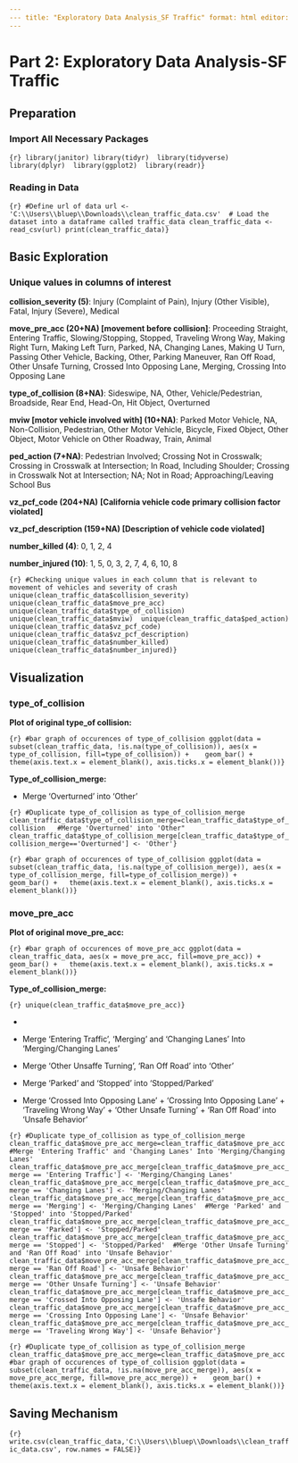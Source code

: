 ```yaml
---
--- title: "Exploratory Data Analysis_SF Traffic" format: html editor: visual ---
---
```


# Part 2: Exploratory Data Analysis-SF Traffic

## Preparation

### Import All Necessary Packages

```{r} library(janitor) library(tidyr)  library(tidyverse)  library(dplyr)  library(ggplot2)  library(readr)}
```

### Reading in Data

```{r} #Define url of data url <- 'C:\\Users\\bluep\\Downloads\\clean_traffic_data.csv'  # Load the dataset into a dataframe called traffic_data clean_traffic_data <- read_csv(url) print(clean_traffic_data)}
```

## Basic Exploration

### Unique values in columns of interest

**collision_severity (5)**: Injury (Complaint of Pain), Injury (Other Visible), Fatal, Injury (Severe), Medical

**move_pre_acc (20+NA) \[movement before collision\]**: Proceeding Straight, Entering Traffic, Slowing/Stopping, Stopped, Traveling Wrong Way, Making Right Turn, Making Left Turn, Parked, NA, Changing Lanes, Making U Turn, Passing Other Vehicle, Backing, Other, Parking Maneuver, Ran Off Road, Other Unsafe Turning, Crossed Into Opposing Lane, Merging, Crossing Into Opposing Lane

**type_of_collision (8+NA)**: Sideswipe, NA, Other, Vehicle/Pedestrian, Broadside, Rear End, Head-On, Hit Object, Overturned

**mviw \[motor vehicle involved with\] (10+NA)**: Parked Motor Vehicle, NA, Non-Collision, Pedestrian, Other Motor Vehicle, Bicycle, Fixed Object, Other Object, Motor Vehicle on Other Roadway, Train, Animal

**ped_action (7+NA)**: Pedestrian Involved; Crossing Not in Crosswalk; Crossing in Crosswalk at Intersection; In Road, Including Shoulder; Crossing in Crosswalk Not at Intersection; NA; Not in Road; Approaching/Leaving School Bus

**vz_pcf_code (204+NA)** **\[California vehicle code primary collision factor violated\]**

**vz_pcf_description (159+NA) \[Description of vehicle code violated\]**

**number_killed (4)**: 0, 1, 2, 4

**number_injured (10)**: 1, 5, 0, 3, 2, 7, 4, 6, 10, 8

```{r} #Checking unique values in each column that is relevant to movement of vehicles and severity of crash unique(clean_traffic_data$collision_severity)  unique(clean_traffic_data$move_pre_acc)  unique(clean_traffic_data$type_of_collision)  unique(clean_traffic_data$mviw)  unique(clean_traffic_data$ped_action)  unique(clean_traffic_data$vz_pcf_code)  unique(clean_traffic_data$vz_pcf_description) unique(clean_traffic_data$number_killed)  unique(clean_traffic_data$number_injured)}
```

## Visualization

### type_of_collision

**Plot of original type_of collision:**

```{r} #bar graph of occurences of type_of_collision ggplot(data = subset(clean_traffic_data, !is.na(type_of_collision)), aes(x = type_of_collision, fill=type_of_collision)) +    geom_bar() +   theme(axis.text.x = element_blank(), axis.ticks.x = element_blank())}
```

**Type_of_collision_merge:**

-   Merge 'Overturned' into 'Other'

```{r} #Duplicate type_of_collision as type_of_collision_merge clean_traffic_data$type_of_collision_merge=clean_traffic_data$type_of_collision   #Merge 'Overturned' into 'Other" clean_traffic_data$type_of_collision_merge[clean_traffic_data$type_of_collision_merge=='Overturned'] <- 'Other'}
```

```{r} #bar graph of occurences of type_of_collision ggplot(data = subset(clean_traffic_data, !is.na(type_of_collision_merge)), aes(x = type_of_collision_merge, fill=type_of_collision_merge)) +    geom_bar() +   theme(axis.text.x = element_blank(), axis.ticks.x = element_blank())}
```

### move_pre_acc

**Plot of original move_pre_acc:**

```{r} #bar graph of occurences of move_pre_acc ggplot(data = clean_traffic_data, aes(x = move_pre_acc, fill=move_pre_acc)) +    geom_bar() +   theme(axis.text.x = element_blank(), axis.ticks.x = element_blank())}
```

**Type_of_collision_merge:**

```{r} unique(clean_traffic_data$move_pre_acc)}
```

-   

-   Merge 'Entering Traffic', 'Merging' and 'Changing Lanes' Into 'Merging/Changing Lanes'

-   Merge 'Other Unsaffe Turning', 'Ran Off Road' into 'Other'

-   Merge 'Parked' and 'Stopped' into 'Stopped/Parked'

-   Merge 'Crossed Into Opposing Lane' + 'Crossing Into Opposing Lane' + 'Traveling Wrong Way' + 'Other Unsafe Turning' + 'Ran Off Road' into 'Unsafe Behavior'

```{r} #Duplicate type_of_collision as type_of_collision_merge clean_traffic_data$move_pre_acc_merge=clean_traffic_data$move_pre_acc   #Merge 'Entering Traffic' and 'Changing Lanes' Into 'Merging/Changing Lanes' clean_traffic_data$move_pre_acc_merge[clean_traffic_data$move_pre_acc_merge == 'Entering Traffic'] <- 'Merging/Changing Lanes' clean_traffic_data$move_pre_acc_merge[clean_traffic_data$move_pre_acc_merge == 'Changing Lanes'] <- 'Merging/Changing Lanes' clean_traffic_data$move_pre_acc_merge[clean_traffic_data$move_pre_acc_merge == 'Merging'] <- 'Merging/Changing Lanes'  #Merge 'Parked' and 'Stopped' into 'Stopped/Parked' clean_traffic_data$move_pre_acc_merge[clean_traffic_data$move_pre_acc_merge == 'Parked'] <- 'Stopped/Parked' clean_traffic_data$move_pre_acc_merge[clean_traffic_data$move_pre_acc_merge == 'Stopped'] <- 'Stopped/Parked'  #Merge 'Other Unsafe Turning' and 'Ran Off Road' into 'Unsafe Behavior' clean_traffic_data$move_pre_acc_merge[clean_traffic_data$move_pre_acc_merge == 'Ran Off Road'] <- 'Unsafe Behavior' clean_traffic_data$move_pre_acc_merge[clean_traffic_data$move_pre_acc_merge == 'Other Unsafe Turning'] <- 'Unsafe Behavior' clean_traffic_data$move_pre_acc_merge[clean_traffic_data$move_pre_acc_merge == 'Crossed Into Opposing Lane'] <- 'Unsafe Behavior' clean_traffic_data$move_pre_acc_merge[clean_traffic_data$move_pre_acc_merge == 'Crossing Into Opposing Lane'] <- 'Unsafe Behavior' clean_traffic_data$move_pre_acc_merge[clean_traffic_data$move_pre_acc_merge == 'Traveling Wrong Way'] <- 'Unsafe Behavior'}
```

```{r} #Duplicate type_of_collision as type_of_collision_merge clean_traffic_data$move_pre_acc_merge=clean_traffic_data$move_pre_acc   #bar graph of occurences of type_of_collision ggplot(data = subset(clean_traffic_data, !is.na(move_pre_acc_merge)), aes(x = move_pre_acc_merge, fill=move_pre_acc_merge)) +    geom_bar() +   theme(axis.text.x = element_blank(), axis.ticks.x = element_blank())}
```

## Saving Mechanism

```{r} write.csv(clean_traffic_data,'C:\\Users\\bluep\\Downloads\\clean_traffic_data.csv', row.names = FALSE)}
```
